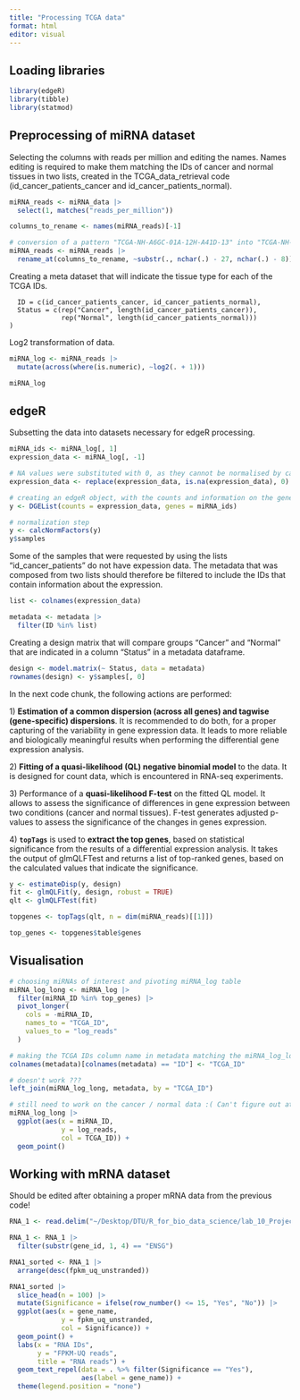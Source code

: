 ```yaml
---
title: "Processing TCGA data"
format: html
editor: visual
---
```


## Loading libraries

```r
library(edgeR)
library(tibble)
library(statmod)
```

## Preprocessing of miRNA dataset

Selecting the columns with reads per million and editing the names. Names editing is required to make them matching the IDs of cancer and normal tissues in two lists, created in the TCGA_data_retrieval code (id_cancer_patients_cancer and id_cancer_patients_normal).

```r
miRNA_reads <- miRNA_data |>
  select(1, matches("reads_per_million")) 

columns_to_rename <- names(miRNA_reads)[-1]

# conversion of a pattern "TCGA-NH-A6GC-01A-12H-A41D-13" into "TCGA-NH-A6GC-01A-12H"
miRNA_reads <- miRNA_reads |>
  rename_at(columns_to_rename, ~substr(., nchar(.) - 27, nchar(.) - 8))
```

Creating a meta dataset that will indicate the tissue type for each of the TCGA IDs.

```metadata
  ID = c(id_cancer_patients_cancer, id_cancer_patients_normal),
  Status = c(rep("Cancer", length(id_cancer_patients_cancer)), 
             rep("Normal", length(id_cancer_patients_normal)))
)
```

Log2 transformation of data.

```r
miRNA_log <- miRNA_reads |>
  mutate(across(where(is.numeric), ~log2(. + 1)))
```

```r
miRNA_log
```

## edgeR

Subsetting the data into datasets necessary for edgeR processing.

```r
miRNA_ids <- miRNA_log[, 1]
expression_data <- miRNA_log[, -1]

# NA values were substituted with 0, as they cannot be normalised by calcNormFactors() function in edgeR
expression_data <- replace(expression_data, is.na(expression_data), 0)

# creating an edgeR object, with the counts and information on the genes (ID and length)
y <- DGEList(counts = expression_data, genes = miRNA_ids)

# normalization step
y <- calcNormFactors(y)
y$samples
```

Some of the samples that were requested by using the lists "id_cancer_patients" do not have expession data. The metadata that was composed from two lists should therefore be filtered to include the IDs that contain information about the expression.

```r
list <- colnames(expression_data)

metadata <- metadata |>
  filter(ID %in% list)
```

Creating a design matrix that will compare groups "Cancer" and "Normal" that are indicated in a column "Status" in a metadata dataframe.

```r
design <- model.matrix(~ Status, data = metadata)
rownames(design) <- y$samples[, 0]
```

In the next code chunk, the following actions are performed:

1\) **Estimation of a common dispersion (across all genes) and tagwise (gene-specific) dispersions**. It is recommended to do both, for a proper capturing of the variability in gene expression data. It leads to more reliable and biologically meaningful results when performing the differential gene expression analysis.

2\) **Fitting of a quasi-likelihood (QL) negative binomial model** to the data. It is designed for count data, which is encountered in RNA-seq experiments.

3\) Performance of a **quasi-likelihood F-test** on the fitted QL model. It allows to assess the significance of differences in gene expression between two conditions (cancer and normal tissues). F-test generates adjusted p-values to assess the significance of the changes in genes expression.

4\) **`topTags`** is used to **extract the top genes**, based on statistical significance from the results of a differential expression analysis. It takes the output of glmQLFTest and returns a list of top-ranked genes, based on the calculated values that indicate the significance.

```r
y <- estimateDisp(y, design)
fit <- glmQLFit(y, design, robust = TRUE)
qlt <- glmQLFTest(fit)

topgenes <- topTags(qlt, n = dim(miRNA_reads)[[1]])
```

```r
top_genes <- topgenes$table$genes
```

## Visualisation

```r
# choosing miRNAs of interest and pivoting miRNA_log table 
miRNA_log_long <- miRNA_log |>
  filter(miRNA_ID %in% top_genes) |>
  pivot_longer(
    cols = -miRNA_ID,
    names_to = "TCGA_ID",
    values_to = "log_reads"
  )
```

```r
# making the TCGA IDs column name in metadata matching the miRNA_log_long
colnames(metadata)[colnames(metadata) == "ID"] <- "TCGA_ID"
```

```r
# doesn't work ???
left_join(miRNA_log_long, metadata, by = "TCGA_ID")
```

```r
# still need to work on the cancer / normal data :( Can't figure out at all how to add this information from metadata.. 
miRNA_log_long |>
  ggplot(aes(x = miRNA_ID,
             y = log_reads,
             col = TCGA_ID)) +
  geom_point()
```

## Working with mRNA dataset

Should be edited after obtaining a proper mRNA data from the previous code!

```r
RNA_1 <- read.delim("~/Desktop/DTU/R_for_bio_data_science/lab_10_Project/samples_mRNA_TCGA-COAD/TCGA-COAD/Transcriptome_Profiling/Gene_Expression_Quantification/6ecac4ca-88bc-421a-bdb6-ed0868b03e6c/f4535f36-11ce-4dd8-8337-5158b682d85c.rna_seq.augmented_star_gene_counts.tsv", comment.char="#")
```

```r
RNA_1 <- RNA_1 |>
  filter(substr(gene_id, 1, 4) == "ENSG")
```

```r
RNA1_sorted <- RNA_1 |> 
  arrange(desc(fpkm_uq_unstranded))
```

```r
RNA1_sorted |>
  slice_head(n = 100) |>
  mutate(Significance = ifelse(row_number() <= 15, "Yes", "No")) |>
  ggplot(aes(x = gene_name, 
             y = fpkm_uq_unstranded, 
             col = Significance)) +
  geom_point() + 
  labs(x = "RNA IDs",
       y = "FPKM-UQ reads",
       title = "RNA reads") +
  geom_text_repel(data = . %>% filter(Significance == "Yes"),
                  aes(label = gene_name)) +
  theme(legend.position = "none")
```
